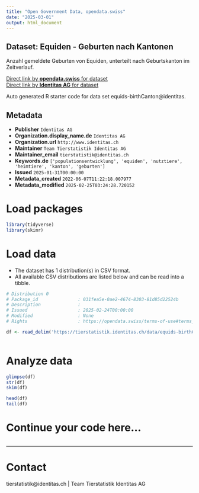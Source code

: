 ```yaml
---
title: "Open Government Data, opendata.swiss"
date: "2025-03-01"
output: html_document
---
```


## Dataset: Equiden - Geburten nach Kantonen

Anzahl gemeldete Geburten von Equiden, unterteilt nach Geburtskanton im Zeitverlauf. 

[Direct link by **opendata.swiss** for dataset](https://opendata.swiss/de/dataset/equiden-geburten-nach-kantonen)<br>
[Direct link by **Identitas AG** for dataset](https://tierstatistik.identitas.ch/)

Auto generated R starter code for data set equids-birthCanton@identitas.

## Metadata

- **Publisher** `Identitas AG`
- **Organization.display_name.de** `Identitas AG`
- **Organization.url** `http://www.identitas.ch`
- **Maintainer** `Team Tierstatistik Identitas AG`
- **Maintainer_email** `tierstatistik@identitas.ch`
- **Keywords.de** `['populationsentwicklung', 'equiden', 'nutztiere', 'heimtiere', 'kanton', 'geburten']`
- **Issued** `2025-01-31T00:00:00`
- **Metadata_created** `2022-06-07T11:22:18.007977`
- **Metadata_modified** `2025-02-25T03:24:28.720152`


# Load packages

```r

library(tidyverse)
library(skimr)

```

# Load data

-   The dataset has 1 distribution(s) in CSV format.
-   All available CSV distributions are listed below and can be read into a tibble.

```r

# Distribution 0
# Package_id               : 031fea5e-0ae2-4674-8303-81d85d22524b
# Description              : 
# Issued                   : 2025-02-24T00:00:00
# Modified                 : None
# Rights                   : https://opendata.swiss/terms-of-use#terms_by

df <- read_delim('https://tierstatistik.identitas.ch/data/equids-birthCanton.csv')



```

# Analyze data

```r

glimpse(df)
str(df)
skim(df)

head(df)
tail(df)

```

# Continue your code here...

```r

```

------------------------------------------------------------------------

# Contact

tierstatistik@identitas.ch | Team Tierstatistik Identitas AG
